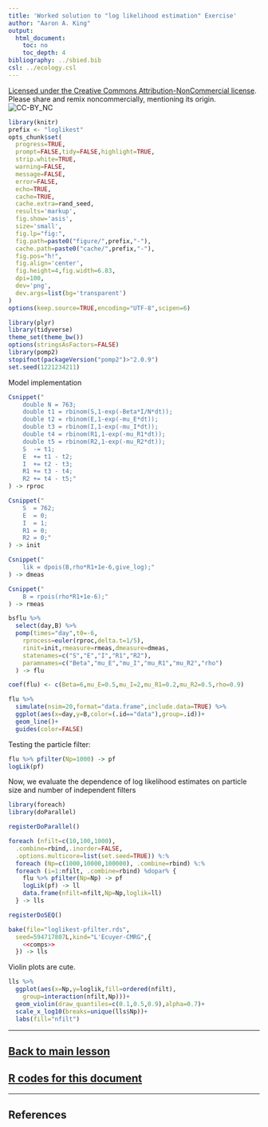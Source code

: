 ```yaml
---
title: 'Worked solution to "log likelihood estimation" Exercise'
author: "Aaron A. King"
output:
  html_document:
    toc: no
    toc_depth: 4
bibliography: ../sbied.bib
csl: ../ecology.csl
---
```


\newcommand\prob[1]{\mathbb{P}\left[{#1}\right]}
\newcommand\expect[1]{\mathbb{E}\left[{#1}\right]}
\newcommand\var[1]{\mathrm{Var}\left[{#1}\right]}
\newcommand\dist[2]{\mathrm{#1}\left(#2\right)}
\newcommand\dlta[1]{{\Delta}{#1}}
\newcommand\lik{\mathcal{L}}
\newcommand\loglik{\ell}

[Licensed under the Creative Commons Attribution-NonCommercial license](http://creativecommons.org/licenses/by-nc/4.0/).
Please share and remix noncommercially, mentioning its origin.  
![CC-BY_NC](../graphics/cc-by-nc.png)

```r
library(knitr)
prefix <- "loglikest"
opts_chunk$set(
  progress=TRUE,
  prompt=FALSE,tidy=FALSE,highlight=TRUE,
  strip.white=TRUE,
  warning=FALSE,
  message=FALSE,
  error=FALSE,
  echo=TRUE,
  cache=TRUE,
  cache.extra=rand_seed,
  results='markup',
  fig.show='asis',
  size='small',
  fig.lp="fig:",
  fig.path=paste0("figure/",prefix,"-"),
  cache.path=paste0("cache/",prefix,"-"),
  fig.pos="h!",
  fig.align='center',
  fig.height=4,fig.width=6.83,
  dpi=100,
  dev='png',
  dev.args=list(bg='transparent')
)
options(keep.source=TRUE,encoding="UTF-8",scipen=6)
```
```r
library(plyr)
library(tidyverse)
theme_set(theme_bw())
options(stringsAsFactors=FALSE)
library(pomp2)
stopifnot(packageVersion("pomp2")>"2.0.9")
set.seed(1221234211)
```

Model implementation

```r
Csnippet("
    double N = 763;
    double t1 = rbinom(S,1-exp(-Beta*I/N*dt));
    double t2 = rbinom(E,1-exp(-mu_E*dt));
    double t3 = rbinom(I,1-exp(-mu_I*dt));
    double t4 = rbinom(R1,1-exp(-mu_R1*dt));
    double t5 = rbinom(R2,1-exp(-mu_R2*dt));
    S  -= t1;
    E  += t1 - t2;
    I  += t2 - t3;
    R1 += t3 - t4;
    R2 += t4 - t5;"
) -> rproc

Csnippet("
    S  = 762;
    E  = 0;
    I  = 1;
    R1 = 0;
    R2 = 0;"
) -> init

Csnippet("
    lik = dpois(B,rho*R1+1e-6,give_log);"
) -> dmeas

Csnippet("
    B = rpois(rho*R1+1e-6);"
) -> rmeas

bsflu %>%
  select(day,B) %>%
  pomp(times="day",t0=-6,
    rprocess=euler(rproc,delta.t=1/5),
    rinit=init,rmeasure=rmeas,dmeasure=dmeas,
    statenames=c("S","E","I","R1","R2"),
    paramnames=c("Beta","mu_E","mu_I","mu_R1","mu_R2","rho")
  ) -> flu

coef(flu) <- c(Beta=6,mu_E=0.5,mu_I=2,mu_R1=0.2,mu_R2=0.5,rho=0.9)

flu %>%
  simulate(nsim=20,format="data.frame",include.data=TRUE) %>%
  ggplot(aes(x=day,y=B,color=(.id=="data"),group=.id))+
  geom_line()+
  guides(color=FALSE)
```

Testing the particle filter:

```r
flu %>% pfilter(Np=1000) -> pf
logLik(pf)
```

Now, we evaluate the dependence of log likelihood estimates 
on particle size and number of independent filters

```r
library(foreach)
library(doParallel)

registerDoParallel()

foreach (nfilt=c(10,100,1000),
  .combine=rbind,.inorder=FALSE,
  .options.multicore=list(set.seed=TRUE)) %:%
  foreach (Np=c(1000,10000,100000), .combine=rbind) %:%
  foreach (i=1:nfilt, .combine=rbind) %dopar% {
    flu %>% pfilter(Np=Np) -> pf
    logLik(pf) -> ll
    data.frame(nfilt=nfilt,Np=Np,loglik=ll)
  } -> lls

registerDoSEQ()
```
```r
bake(file="loglikest-pfilter.rds",
  seed=594717807L,kind="L'Ecuyer-CMRG",{
    <<comps>> 
  }) -> lls
```

Violin plots are cute.

```r
lls %>%
  ggplot(aes(x=Np,y=loglik,fill=ordered(nfilt),
    group=interaction(nfilt,Np)))+
  geom_violin(draw_quantiles=c(0.1,0.5,0.9),alpha=0.7)+
  scale_x_log10(breaks=unique(lls$Np))+
  labs(fill="nfilt")
```

-----------

## [Back to main lesson](./pfilter.html)
## [**R** codes for this document](http://raw.githubusercontent.com/kingaa/sbied/master/pfilter/loglikest.R)

-----------

## References
